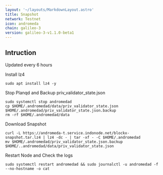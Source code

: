 ```yaml
---
layout: '~/layouts/MarkdownLayout.astro'
title: Snapshot
network: Testnet
icon: andromeda
chain: galileo-3
version: galileo-3-v1.1.0-beta1
---
```

## Intruction
Updated every 6 hours

 Install lz4
```
sudo apt install lz4 -y
```

 Stop Planqd and Backup priv_validator_state.json
```
sudo systemctl stop andromedad
cp $HOME/.andromedad/data/priv_validator_state.json $HOME/.andromedad/priv_validator_state.json.backup
rm -rf $HOME/.andromedad/data
```

 Download Snapshot
```
curl -L https://andromeda-t.service.indonode.net/blockx-snapshot.tar.lz4 | lz4 -dc - | tar -xf - -C $HOME/.andromedad
mv $HOME/.andromedad/priv_validator_state.json.backup $HOME/..andromedad/data/priv_validator_state.json
```

 Restart Node and Check the logs

```
sudo systemctl restart andromedad && sudo journalctl -u andromedad -f --no-hostname -o cat
```